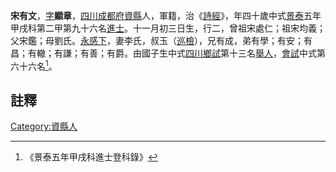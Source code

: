 {{明清人物信息框
| 姓名 = 宋有文
| 原名 =
| 圖片名稱= 
| 圖片大小 =
| 圖片說明 = 
| 最高職務 =
| 國家 = 大明 
| 爵位 =
| 籍貫 = [[四川|四川]][[成都府|成都府]][[資縣|資縣]]
| 族裔 = 
| 旗籍 = 
| 字號 = 
| 諡號 =
| 出生日期 = 十一月初三日
| 出生地點 =
| 逝世日期 = 
| 逝世地點 =
| 墓葬 =
| 配偶 = 李氏
| 親屬 = 曾祖宋處仁，祖宋均義，父宋鑑，母劉氏
| 出身 =
* 景泰五年甲戌科進士
| 經歷 =
| 著作 =  
*
*
*
}}
'''宋有文'''{{BD|1415年||1474年||}}，[[表字|字]]'''顯章'''，[[四川|四川]][[成都府|成都府]][[資縣|資縣]]人，軍籍，治《[[詩經|詩經]]》，年四十歲中式[[景泰|景泰]]五年甲戌科第二甲第九十六名[[進士|進士]]。十一月初三日生，行二，曾祖宋處仁；祖宋均義；父宋鑑；母劉氏。[[永感下|永感下]]，妻李氏，叔玉（[[巡檢|巡檢]]），兄有成，弟有學；有安；有昌；有轍；有謙；有善；有爵。由國子生中式[[四川|四川]][[鄉試|鄉試]]第十三名[[舉人|舉人]]，[[會試|會試]]中式第六十六名<ref>《景泰五年甲戌科進士登科錄》</ref>。
==註釋==
{{reflist}}
{{明朝人物小作品}}
{{景泰五年甲戌科殿试金榜}}
[[Category:資縣人|Category:資縣人]]